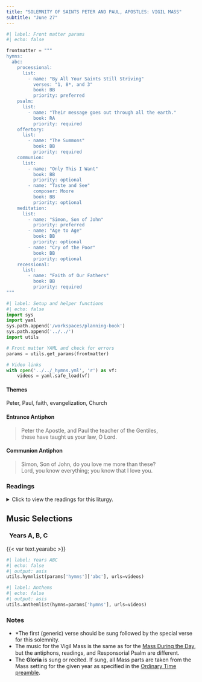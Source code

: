 ```yaml
---
title: "SOLEMNITY OF SAINTS PETER AND PAUL, APOSTLES: VIGIL MASS"
subtitle: "June 27"
---
```


```python
#| label: Front matter params
#| echo: false

frontmatter = """
hymns:
  abc:
    processional:
      list:
        - name: "By All Your Saints Still Striving"
          verses: "1, 8*, and 3"
          book: BB
          priority: preferred
    psalm:
      list:
        - name: "Their message goes out through all the earth."
          book: RA
          priority: required
    offertory:
      list:
        - name: "The Summons"
          book: BB
          priority: required
    communion:
      list:
        - name: "Only This I Want"
          book: BB
          priority: optional
        - name: "Taste and See"
          composer: Moore
          book: BB
          priority: optional
    meditation:
      list:
        - name: "Simon, Son of John"
          priority: preferred
        - name: "Age to Age"
          book: BB
          priority: optional
        - name: "Cry of the Poor"
          book: BB
          priority: optional
    recessional:
      list:
        - name: "Faith of Our Fathers"
          book: BB
          priority: required
"""
```

```python
#| label: Setup and helper functions
#| echo: false
import sys
import yaml
sys.path.append('/workspaces/planning-book')
sys.path.append('../../')
import utils

# Front matter YAML and check for errors
params = utils.get_params(frontmatter)

# Video links
with open('../../_hymns.yml', 'r') as vf:
    videos = yaml.safe_load(vf)
```

:::  {.red}
#### **Themes**
:::

Peter, Paul, faith, evangelization, Church

:::  {.red}
#### **Entrance Antiphon**
:::

> Peter the Apostle, and Paul the teacher of the Gentiles,  
> these have taught us your law, O Lord.

:::  {.red}
#### **Communion Antiphon**
:::

> Simon, Son of John, do you love me more than these?  
> Lord, you know everything; you know that I love you.

:::: {.content-visible when-format="html"}
::: {.red}
### Readings
:::

<details>
  <summary>Click to view the readings for this liturgy.</summary>

::: {.titlered}
### &nbsp; Years A, B, C
:::

::: {.red}
#### First Reading [Acts 3:1-10]{style="float:right" .small}
:::

Peter and John were going up to the temple area  
for the three o’clock hour of prayer.  
And a man crippled from birth was carried  
and placed at the gate of the temple called “the Beautiful Gate”  
every day to beg for alms from the people who entered the temple.  
When he saw Peter and John about to go into the temple,  
he asked for alms.  
But Peter looked intently at him, as did John,  
and said, “Look at us.”  
He paid attention to them, expecting to receive something from them.  
Peter said, “I have neither silver nor gold,  
but what I do have I give you:  
in the name of Jesus Christ the Nazorean, rise and walk.”  
Then Peter took him by the right hand and raised him up,  
and immediately his feet and ankles grew strong.  
He leaped up, stood, and walked around,  
and went into the temple with them,  
walking and jumping and praising God.  
When all the people saw the man walking and praising God,  
they recognized him as the one who used to sit begging  
at the Beautiful Gate of the temple,  
and they were filled with amazement and astonishment  
at what had happened to him.  

***

::: {.red}
#### Responsorial Psalm [Psalm 19:2-3, 4-5]{style="float:right" .small}
:::

**[℟.]{.red}** **Their message goes out through all the earth.**  

The heavens declare the glory of God;  
and the firmament proclaims his handiwork.  
Day pours out the word to day;  
and night to night imparts knowledge. **[℟.]{.red}**  

Not a word nor a discourse  
whose voice is not heard;  
through all the earth their voice resounds,  
and to the ends of the world, their message. **[℟.]{.red}**  

***

::: {.red}
#### Second Reading [Galatians 1:11-20]{style="float:right" .small}
:::

I want you to know, brothers and sisters,  
that the Gospel preached by me is not of human origin.  
For I did not receive it from a human being, nor was I taught it,  
but it came through a revelation of Jesus Christ.  

For you heard of my former way of life in Judaism,  
how I persecuted the Church of God beyond measure  
and tried to destroy it, and progressed in Judaism  
beyond many of my contemporaries among my race,  
since I was even more a zealot for my ancestral traditions.  
But when God, who from my mother’s womb had set me apart  
and called me through his grace,  
was pleased to reveal his Son to me,  
so that I might proclaim him to the Gentiles,  
I did not immediately consult flesh and blood,  
nor did I go up to Jerusalem  
to those who were Apostles before me;  
rather, I went into Arabia and then returned to Damascus.  

Then after three years I went up to Jerusalem  
to confer with Cephas and remained with him for fifteen days.  
But I did not see any other of the Apostles,  
only James the brother of the Lord.  
--As to what I am writing to you, behold,  
before God, I am not lying.  

***

::: {.red}
#### Gospel Acclamation [John 21:17]{style="float:right" .small}
:::

**[℟.]{.red}** **Alleluia, alleluia.**  
Lord, you know everything:  
you know that I love you. **[℟.]{.red}**  

***

::: {.red}
#### Gospel [John 21:15-19]{style="float:right" .small}
:::

Jesus had revealed himself to his disciples  
and, when they had finished breakfast, said to Simon Peter,  
“Simon, son of John, do you love me more than these?”  
Simon Peter answered him, “Yes, Lord, you know that I love you.”  
Jesus said to him, “Feed my lambs.”  
He then said to Simon Peter a second time,  
“Simon, son of John, do you love me?”  
Simon Peter answered him, “Yes, Lord, you know that I love you.”  
He said to him, “Tend my sheep.”  
He said to him the third time,  
“Simon, son of John, do you love me?”  
Peter was distressed that he had said to him a third time,  
“Do you love me?” and he said to him,  
“Lord, you know everything; you know that I love you.”  
Jesus said to him, “Feed my sheep.  
Amen, amen, I say to you, when you were younger,  
you used to dress yourself and go where you wanted;  
but when you grow old, you will stretch out your hands,  
and someone else will dress you  
and lead you where you do not want to go.”  
He said this signifying by what kind of death he would glorify God.  
And when he had said this, he said to him, “Follow me.”  

::: {.centered}
{{< var symbols.cross >}} &nbsp; {{< var symbols.cross >}} &nbsp; {{< var symbols.cross >}}
:::

</details>
::::

::: {.red}
## Music Selections
:::

::: {.titlered}
### &nbsp; Years A, B, C
:::
{{< var text.yearabc >}}

```python
#| label: Years ABC
#| echo: false
#| output: asis
utils.hymnlist(params['hymns']['abc'], urls=videos)
```


```python
#| label: Anthems
#| echo: false
#| output: asis
utils.anthemlist(hymns=params['hymns'], urls=videos)
```

::: {.red}
### Notes
:::

* *The first (generic) verse should be sung followed by the special verse for this solemnity.
* The music for the Vigil Mass is the same as for the [Mass During the Day](jun24-nativity-john-baptist.qmd), but the antiphons, readings, and Responsorial Psalm are diﬀerent.
* The **Gloria** is sung or recited. If sung, all Mass parts are taken from the Mass setting for the given year as specified in the [Ordinary Time
preamble](../ordinary-time/ot-summer.qmd).